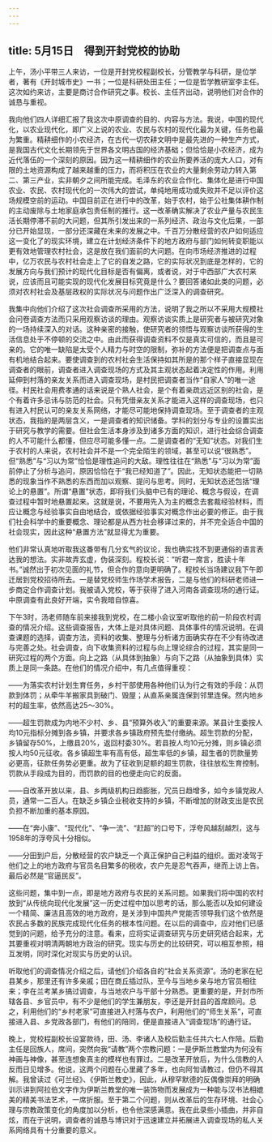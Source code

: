 ```yaml
---
---
---
```

title: 5月15日　得到开封党校的协助
---

上午，汤小平带三人来访，一位是开封党校程副校长，分管教学与科研，是位学者，著有《开封城市史》一书；一位是科研处田主任；一位是哲学教研室李主任。这次如约来访，主要是商讨合作研究之事。校长、主任齐出动，说明他们对合作的诚恳与重视。

我向他们四人详细汇报了我这次中原调查的目的、内容与方法。我说，中国的现代化，以农业现代化，即广义上说的农业、农民与农村的现代化最为关键，任务也最为繁重。精耕细作的小农经济，在古代一切农耕文明中是最先进的一种生产方式，是我国古代文化长期领先于世界各文明古国的经济基础；但恰恰是小农经济，成为近代落伍的一个深刻的原因。因为这一精耕细作的农业所要养活的庞大人口，对有限的土地资源构成了越来越重的压力，而将积压在农业的大量剩余劳动力转入第二、第三产业，实非朝夕之间所能完成。毛泽东的农业合作化、集体化是进行中国农业、农民、农村现代化的一次伟大的尝试，单纯地用成功或失败并不足以评价这场规模空前的运动。中国目前正在进行中的改革，始于农村，始于公社集体耕作制的主动废除与土地家庭承包责任制的推行。这一改革确实解决了农业产量与农民生活长期停滞不前的大问题，但其所引发出来的一系列经济、政治与文化后果，一部分已开始显现，一部分还深藏在未来的发展之中。千百万分散经营的农户如何适应这一变化了的现实环境，建立在计划经济条件下的地方政府与部门如何转变职能以更有效地管理农村社会，这是放在我们面前的大问题。在向市场经济推进的过程中，亿万农民与农村社会走上了它的自发之路，它的实际状况到底是怎样的，它的发展方向与我们预计的现代化目标是否有偏离，或者说，对于中西部广大农村来说，应该而且可能实现的现代化发展目标究竟是什么？要回答诸如此类的问题，必须对农村社会及基层政权的实际状况与问题作出广泛深入的调查研究。

我集中向他们介绍了这次社会调查所采用的方法，说明了我之所以不采用大规模社会问卷调查方法而只采用观察访谈的理由。观察访谈实质上是研究者与被研究对象的一场持续深入的对话。这种亲密的接触，使研究者的领悟与观察访谈所获得的生活信息处于不停顿的交流之中。由此而获得调查资料不仅是真实可信的，而且是可亲的。它的唯一缺陷是太受个人精力与时空的限制，弥补的方法便是把调查点与面有机地结合起来。要使调查到的农村社会生活保持如其所是的那个样子直接显现在调查者的眼前，调查者进入调查现场的方式及其主观状态起着决定性的作用。利用延伸到村落的亲友关系而进入调查现场，是村民把调查者当作“自家人”的唯一途径。村民社会用费孝通的话来说是个熟人社会，是个有着亲疏远近区别的社会，是个有着许多忌讳与防范的社会。只有凭借亲友关系才能进入这样的调查现场，也只有进入村民认可的亲友关系网络，才能尽可能地保持调查现场。至于调查者的主观状态，我指的是两层含义，一是调查者的知识储备。学科的划分与专业的设置实出于研究与教学的需要。但社会生活本身涉及到诸多方面的知识，进行社会综合调查的人不可能什么都懂，但应尽可能多懂一点。二是调查者的“无知”状态。对我们生于农村的人来说，农村社会并不是一个完全陌生的领域，甚至可以说“很熟悉”。但“熟悉”与“习以为常”恰恰是理性追问的大敌。理性往往在“熟悉”与“习以为常”面前停止了分析与追问，原因恰恰在于“我已经知道了”。因此，无知状态能把一切熟悉的现象当作不熟悉的东西而加以观察、提问与思考。同时，无知状态还包括“理论上的悬置”。所谓“悬置”状态，即将我们头脑中已有的理论、概念与假设，在调查过程中暂时地悬置起来。这就是说，不要用先入为主的概念去套裁经验材料，而应让概念与经验事实自由地结合，或依据经验事实对概念作出必要的修正。由于我们社会科学中的重要概念、理论都是从西方社会移译过来的，并不完全适合中国的社会现实，因此这种“悬置方法”就显得尤为重要。

他们非常认真地听取我这番带有几分玄气的议论，我也确实找不到更通俗的语言表达我的想法。实非故弄玄虚，伪装深刻。程校长说：“听君一席言，胜读十年书。”诚然出于初次见面的礼节，但合作的意向更明确了。程校长当场建议我下午即迁居到党校招待所去。一是替党校师生作场学术报告，二是与他们的科研老师进一步商定合作调查计划。我被请入党校，等于获得了进入河南各调查现场的通行证。中原调查有此良好开端，实令我暗自惊喜。

下午3时，汤老师随车前来接我到党校，在二楼小会议室听取他的前一阶段农村调查的情况介绍。这些调查报告，大体上是对具体问题、具体事件的情况说明。在调查课题的选择，调查方法，资料的收集、整理与分析诸方面确实存在不少有待改进与完善之处。社会调查，向下收集资料的过程与向上理论综合的过程，其实是同一研究过程的两个方面。向上之路（从具体到抽象）与向下之路（从抽象到具体）实质上是同一条路。在他们的情况介绍中，有几点值得重视：

——为落实农村计划生育任务，乡村干部使用各种他们认为行之有效的手段：从罚款到体罚；从牵牛羊搬家具到破门、毁屋；从直系亲属连保到邻里连保。然内地乡村的超生率，依然高达25～30%。

——超生罚款成为内地不少村、乡、县“预算外收入”的重要来源。某县计生委按人均10元指标分摊到各乡镇，并要求各乡镇政府预先垫付缴纳。超生罚款的分配，乡镇留存50%，上缴县20%，返回村委30%。若县按人均10元分摊，则乡镇必须按人均50元征收。各乡镇超生率有高有低，超生率低的乡镇，超生者的罚款量势必更高，征款任务势必更重。故为了征收到足额的超生罚款，往往放松生育控制。罚款从手段成为目的，而罚款的目的也便走向它的反面。

——自改革开放以来，县、乡两级机构日趋膨胀，冗员日趋增多，如今乡镇党政人员，通常一二百人。在缺乏乡镇企业税收支持的乡镇，不断增加的财政支出是农民负担不断加重的基本原因。

——在“奔小康”、“现代化”、“争一流”、“赶超”的口号下，浮夸风越刮越烈，这与1958年的浮夸风十分相似。

——分田到户后，分散经营的农户缺乏一个真正保护自己利益的组织。面对凌驾于他们之上的地方政府与官员名目繁多的税收，农户先是忍气吞声，继而上访上告。最后必然是“官逼民反”。

这些问题，集中到一点，即是地方政府与农民的关系问题。如果我们将中国的农村放到“从传统向现代化发展”这一历史过程中加以思考的话，那么能否以及如何建设一个精简、廉洁且高效的地方政府，是关涉到中国共产党能否领导我们这个依然是农民占多数的民族完成现代化任务的根本性问题。在以后的调查中，应对他们已感觉到的问题，给予充分的注意。看来，应将实证调查研究与历史研究结合起来，尤其要重视对明清两朝地方政治的研究。现实与历史的比较研究，可以相互参照，相互发明，同时深化对现实与历史的认识。

听取他们的调查情况介绍之后，请他们介绍各自的“社会关系资源”。汤的老家在杞县某乡，那里还有许多亲戚；田在商丘插过队，至今与当地乡亲与地方官员相往来；李在兰考某乡搞过调查，与当地农户与干部十分熟悉。更重要的是，开封市所辖各县、乡官员中，有不少是他们的学生兼朋友，李还是开封县的首席顾问。总之，利用他们的“乡村老家”可直接进入村落与农户，利用他们的“师生关系”，可直接进入县、乡党政各部门，有他们的陪同，便是直接进入“调查现场”的通行证。

晚上，党校程副校长设宴款待，田、汤、李诸人及校后勤主任共六七人作陪。后勤主任是回族人，席间，突然向我“请教”两个宗教问题：一是伊斯兰教堂内为何没有神画与神像，甚至连想象真主的模样也有罪过。二是改革开放后，为什么信教的人反而日见增多。他说，这两个问题在心里藏了多年，也向阿訇请教过，但仍不得其解。我曾读过《可兰经》、《伊斯兰教史》，因此，从穆罕默德的反偶像崇拜的明确训示讲到阿拉伯文字作为伊斯兰教堂的唯一装饰物而发展成为一种能与汉书法相媲美的精美书法艺术，一席折服。至于第二个问题，则从改革后的生存环境、社会心理与宗教政策变化的角度加以分析，也令他深感满意。我在此录些小插曲，并非自炫，而在于说明，调查者的诚恳与博识对于迅速建立并拓展进入调查现场的私人关系网络具有十分重要的意义。